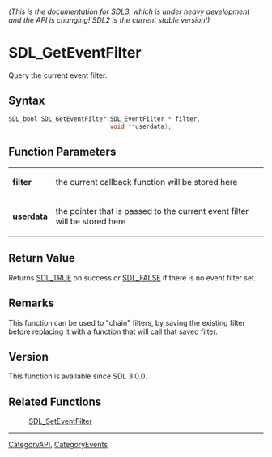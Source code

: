 ====== (This is the documentation for SDL3, which is under heavy development and the API is changing! SDL2 is the current stable version!) ======
= SDL_GetEventFilter =

Query the current event filter.

== Syntax ==

<syntaxhighlight lang='c'>
SDL_bool SDL_GetEventFilter(SDL_EventFilter * filter,
                            void **userdata);
</syntaxhighlight>

== Function Parameters ==

{|
|'''filter'''
|the current callback function will be stored here
|-
|'''userdata'''
|the pointer that is passed to the current event filter will be stored here
|}

== Return Value ==

Returns [[SDL_TRUE]] on success or [[SDL_FALSE]] if there is no event
filter set.

== Remarks ==

This function can be used to "chain" filters, by saving the existing filter
before replacing it with a function that will call that saved filter.

== Version ==

This function is available since SDL 3.0.0.

== Related Functions ==

:[[SDL_SetEventFilter]]

----
[[CategoryAPI]], [[CategoryEvents]]


